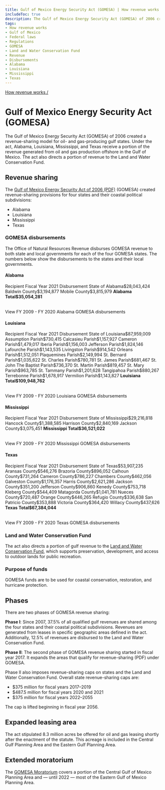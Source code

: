 ```yaml
---
title: Gulf of Mexico Energy Security Act (GOMESA) | How revenue works
includeToc: true
description: The Gulf of Mexico Energy Security Act (GOMESA) of 2006 created a revenue-sharing model for oil- and gas-producing gulf states. Under the act, Alabama, Louisiana, Mississippi, and Texas receive a portion of the revenue generated from oil and gas production offshore in the Gulf of Mexico. The act also directs a portion of revenue to the Land and Water Conservation Fund.
tags:
- How revenue works
- Gulf of Mexico
- Federal laws
- Regulations
- GOMESA
- Land and Water Conservation Fund
- Revenue
- Disbursements
- Alabama
- Louisiana
- Mississippi
- Texas
---
```


[How revenue works /](/how-revenue-works/)

# Gulf of Mexico Energy Security Act (GOMESA)

The Gulf of Mexico Energy Security Act (GOMESA) of 2006 created a revenue-sharing model for oil- and gas-producing gulf states. Under the act, Alabama, Louisiana, Mississippi, and Texas receive a portion of the revenue generated from oil and gas production offshore in the Gulf of Mexico. The act also directs a portion of revenue to the Land and Water Conservation Fund.

## Revenue sharing
The [Gulf of Mexico Energy Security Act of 2006 (PDF)](https://www.boem.gov/GOMESA/) (GOMESA) created revenue-sharing provisions for four states and their <GlossaryTerm>coastal political subdivisions</GlossaryTerm>:

* Alabama
* Louisiana
* Mississippi
* Texas

### GOMESA disbursements

The Office of Natural Resources Revenue disburses GOMESA revenue to both state and local governments for each of the four GOMESA states. The numbers below show the disbursements to the states and their local governments.

#### Alabama
<Table>
    <TableHead>
    <TableRow>
        <TableCell>Recipient</TableCell>
        <TableCell>Fiscal Year 2021 Disbursement</TableCell>
    </TableRow>
    </TableHead>
    <TableBody>
        <TableRow><TableCell>State of Alabama</TableCell><TableCell>$28,043,424</TableCell></TableRow>
        <TableRow><TableCell>Baldwin County</TableCell><TableCell>$3,194,877</TableCell></TableRow>
        <TableRow><TableCell>Mobile County</TableCell><TableCell>$3,815,979</TableCell></TableRow>
        <TableRow><TableCell><b>Alabama Total</b></TableCell><TableCell><b>$35,054,281</b></TableCell></TableRow>
        </TableBody>
</Table>
 <Link href='/query-data/?dataType=Disbursements&period=Fiscal%20Year&fiscalYear=2009%2C2010%2C2011%2C2012%2C2013%2C2014%2C2015%2C2016%2C2017%2C2018%2C2019%2C2020&groupBy=localRecipient&usStateName=Alabama&source=GOMESA%20offshore' linkType='FilterTable'>View FY 2009 - FY 2020 Alabama GOMESA disbursements</Link>

#### Louisiana
<Table>
    <TableHead>
    <TableRow>
        <TableCell>Recipient</TableCell>
        <TableCell>Fiscal Year 2021 Disbursement</TableCell>
    </TableRow>
    </TableHead>
    <TableBody>
          <TableRow><TableCell>State of Louisiana</TableCell><TableCell>$87,959,009</TableCell></TableRow>
          <TableRow><TableCell>Assumption Parish</TableCell><TableCell>$730,415</TableCell></TableRow>
          <TableRow><TableCell>Calcasieu Parish</TableCell><TableCell>$1,157,927</TableCell></TableRow>
          <TableRow><TableCell>Cameron Parish</TableCell><TableCell>$1,479,017</TableCell></TableRow>
          <TableRow><TableCell>Iberia Parish</TableCell><TableCell>$1,156,003</TableCell></TableRow>
          <TableRow><TableCell>Jefferson Parish</TableCell><TableCell>$1,824,146</TableCell></TableRow>
          <TableRow><TableCell>Lafourche Parish</TableCell><TableCell>$1,143,535</TableCell></TableRow>
          <TableRow><TableCell>Livingston Parish</TableCell><TableCell>$914,542</TableCell></TableRow>
          <TableRow><TableCell>Orleans Parish</TableCell><TableCell>$1,512,051</TableCell></TableRow>
          <TableRow><TableCell>Plaquemines Parish</TableCell><TableCell>$2,149,994</TableCell></TableRow>
          <TableRow><TableCell>St. Bernard Parish</TableCell><TableCell>$1,035,622</TableCell></TableRow>
          <TableRow><TableCell>St. Charles Parish</TableCell><TableCell>$780,781</TableCell></TableRow>
          <TableRow><TableCell>St. James Parish</TableCell><TableCell>$681,467</TableCell></TableRow>
          <TableRow><TableCell>St. John The Baptist Parish</TableCell><TableCell>$736,370</TableCell></TableRow>
          <TableRow><TableCell>St. Martin Parish</TableCell><TableCell>$819,457</TableCell></TableRow>
          <TableRow><TableCell>St. Mary Parish</TableCell><TableCell>$963,785</TableCell></TableRow>
          <TableRow><TableCell>St. Tammany Parish</TableCell><TableCell>$1,201,628</TableCell></TableRow>
          <TableRow><TableCell>Tangipahoa Parish</TableCell><TableCell>$880,267</TableCell></TableRow>
          <TableRow><TableCell>Terrebonne Parish</TableCell><TableCell>$1,678,917</TableCell></TableRow>
          <TableRow><TableCell>Vermilion Parish</TableCell><TableCell>$1,143,827</TableCell></TableRow>
        <TableRow><TableCell><b>Louisiana Total</b></TableCell><TableCell><b>$109,948,762</b></TableCell></TableRow>
        </TableBody>
        </Table>
 <Link href='/query-data/?dataType=Disbursements&period=Fiscal%20Year&fiscalYear=2009%2C2010%2C2011%2C2012%2C2013%2C2014%2C2015%2C2016%2C2017%2C2018%2C2019%2C2020&groupBy=localRecipient&usStateName=Louisiana&source=GOMESA%20offshore' linkType='FilterTable'>View FY 2009 - FY 2020 Louisiana GOMESA disbursements</Link>

#### Mississippi
<Table>
    <TableHead>
    <TableRow>
        <TableCell>Recipient</TableCell>
        <TableCell>Fiscal Year 2021 Disbursement</TableCell>
    </TableRow>
    </TableHead>
    <TableBody>
    <TableRow><TableCell>State of Mississippi</TableCell><TableCell>$29,216,818</TableCell></TableRow>
    <TableRow><TableCell>Hancock County</TableCell><TableCell>$1,388,585</TableCell></TableRow>
    <TableRow><TableCell>Harrison County</TableCell><TableCell>$2,840,169</TableCell></TableRow>
    <TableRow><TableCell>Jackson County</TableCell><TableCell>$3,075,451</TableCell></TableRow>
    <TableRow><TableCell><b>Mississippi Total</b></TableCell><TableCell><b>$36,521,022</b></TableCell></TableRow>
    </TableBody>
    </Table>
 <Link href='/query-data/?dataType=Disbursements&period=Fiscal%20Year&fiscalYear=2009%2C2010%2C2011%2C2012%2C2013%2C2014%2C2015%2C2016%2C2017%2C2018%2C2019%2C2020&groupBy=localRecipient&usStateName=Mississippi&source=GOMESA%20offshore' linkType='FilterTable'>View FY 2009 - FY 2020 Mississippi GOMESA disbursements</Link>

#### Texas
<Table>
    <TableHead>
    <TableRow>
        <TableCell>Recipient</TableCell>
        <TableCell>Fiscal Year 2021 Disbursement</TableCell>
    </TableRow>
    </TableHead>
    <TableBody>
    <TableRow><TableCell>State of Texas</TableCell><TableCell>$53,907,235</TableCell></TableRow>
    <TableRow><TableCell>Aransas County</TableCell><TableCell>$546,276</TableCell></TableRow>
    <TableRow><TableCell>Brazoria County</TableCell><TableCell>$896,052</TableCell></TableRow>
    <TableRow><TableCell>Calhoun County</TableCell><TableCell>$731,264</TableCell></TableRow>
    <TableRow><TableCell>Cameron County</TableCell><TableCell>$786,227</TableCell></TableRow>
    <TableRow><TableCell>Chambers County</TableCell><TableCell>$462,056</TableCell></TableRow>
    <TableRow><TableCell>Galveston County</TableCell><TableCell>$1,176,357</TableCell></TableRow>
    <TableRow><TableCell>Harris County</TableCell><TableCell>$2,621,286</TableCell></TableRow>
    <TableRow><TableCell>Jackson County</TableCell><TableCell>$351,200</TableCell></TableRow>
    <TableRow><TableCell>Jefferson County</TableCell><TableCell>$906,860</TableCell></TableRow>
    <TableRow><TableCell>Kenedy County</TableCell><TableCell>$753,718</TableCell></TableRow>
    <TableRow><TableCell>Kleberg County</TableCell><TableCell>$544,409</TableCell></TableRow>
    <TableRow><TableCell>Matagorda County</TableCell><TableCell>$1,041,781</TableCell></TableRow>
    <TableRow><TableCell>Nueces County</TableCell><TableCell>$720,487</TableCell></TableRow>
    <TableRow><TableCell>Orange County</TableCell><TableCell>$446,265</TableCell></TableRow>
    <TableRow><TableCell>Refugio County</TableCell><TableCell>$336,638</TableCell></TableRow>
    <TableRow><TableCell>San Patricio County</TableCell><TableCell>$353,888</TableCell></TableRow>
    <TableRow><TableCell>Victoria County</TableCell><TableCell>$364,420</TableCell></TableRow>
    <TableRow><TableCell>Willacy County</TableCell><TableCell>$437,626</TableCell></TableRow>
    <TableRow><TableCell><b>Texas Total</b></TableCell><TableCell><b>$67,384,044</b></TableCell></TableRow>
        </TableBody>
</Table>
 <Link href='/query-data/?dataType=Disbursements&period=Fiscal%20Year&fiscalYear=2009%2C2010%2C2011%2C2012%2C2013%2C2014%2C2015%2C2016%2C2017%2C2018%2C2019%2C2020&groupBy=localRecipient&usStateName=Texas&source=GOMESA%20offshore' linkType='FilterTable'>View FY 2009 - FY 2020 Texas GOMESA disbursements</Link>

### Land and Water Conservation Fund
The act also directs a portion of gulf revenue to the [Land and Water Conservation Fund](/how-revenue-works/lwcf/), which supports preservation, development, and access to outdoor lands for public recreation.

### Purpose of funds
GOMESA funds are to be used for coastal conservation, restoration, and hurricane protection.

## Phases
There are two phases of GOMESA revenue sharing:

**Phase I**: Since 2007, 37.5% of all qualified gulf revenues are shared among the four states and their coastal political subdivisions. Revenues are generated from leases in specific geographic areas defined in the act. Additionally, 12.5% of revenues are disbursed to the Land and Water Conservation Fund.

**Phase II**: The second phase of GOMESA revenue sharing started in fiscal year 2017. It expands the <Link linkType='default' href='/downloads/gomesa-map.pdf'>areas that qualify for revenue-sharing (PDF)</Link> under GOMESA.

Phase II also imposes revenue-sharing caps on states and the Land and Water Conservation Fund. Overall state revenue-sharing caps are:

- $375 million for fiscal years 2017–2019
- $487.5 million for fiscal years 2020 and 2021
- $375 million for fiscal years 2022–2055

The cap is lifted beginning in fiscal year 2056.

## Expanded leasing area
The act stipulated 8.3 million acres be offered for oil and gas leasing shortly after the enactment of the statute. This acreage is included in the Central Gulf Planning Area and the Eastern Gulf Planning Area.

## Extended moratorium
The [GOMESA Moratorium](https://www.boem.gov/Areas-Under-Moratoria/) covers a portion of the Central Gulf of Mexico Planning Area and — until 2022 — most of the Eastern Gulf of Mexico Planning Area.
<br>
